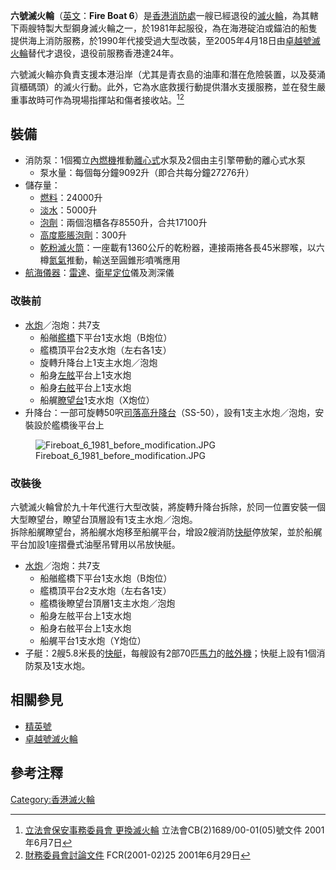{{refimprove|time=2015-03-22T21:03:33+00:00}}
{{軍艦模板
|名稱= 六號滅火輪[[File:Flag_of_Hong_Kong_(1959-1997).svg|30px]]<br />Fire Boat 6
|名稱2= 
|圖片= [[File:Fireboat_6_1981.jpg|250px]]
|照片說明= 六號滅火輪（改裝後）
|圖片2= 
|照片說明2= 
|艦種= 滅火輪
|艦級= 
|製造= [[香港中華造船廠|香港中華造船廠]]
|下訂=  
|動工= 
|下水= 
|服役= 1981年
|退役= 2005年4月18日
|結局= 
|除籍= 
|狀態= 退役
|排水= 385噸
|標準= 
|基準= 
|滿載= 
|長度= 35米
|闊度= 8米
|吃水= 3.2米
|極速= 12節
|引擎= 主引擎：2個705千瓦[[康明斯|康明斯]][[柴油|柴油]][[引擎|引擎]]<ref>[http://www.legco.gov.hk/yr00-01/chinese/fc/fc/minutes/fc290601.pdf 立法會財務委員會 第十七次會議紀要] 立法會FC143/00-01號文件 2001年6月29日</ref><br>發電機：2部85千瓦[[卡特彼勒|卡特彼勒]][[發電機|發電機]]
|續航= 54小時
|乘員= 13名（另外可以載客57人）
|其它= 升降台：一座50呎司落高升降台，可旋轉，升降台設有1支水炮<br>
子艇：2艘5.8米長的[[快艇|快艇]]，每設有2部70匹[[馬力|馬力]]的[[舷外機|舷外機]]；快艇上設有1個消防泵及1支水炮。
}}

'''六號滅火輪'''（[[英文|英文]]：'''Fire Boat 6'''）是[[香港消防處|香港消防處]]一艘已經退役的[[滅火輪|滅火輪]]，為其轄下兩艘特製大型鋼身滅火輪之一，於1981年起服役，為在海港碇泊或錨泊的船隻提供海上消防服務，於1990年代接受過大型改裝，至2005年4月18日由[[卓越號滅火輪|卓越號滅火輪]]替代才退役，退役前服務香港達24年。

六號滅火輪亦負責支援本港沿岸（尤其是青衣島的油庫和潛在危險裝置，以及葵涌貨櫃碼頭）的滅火行動。此外，它為水底救援行動提供潛水支援服務，並在發生嚴重事故時可作為現場指揮站和傷者接收站。<ref>[http://www.legco.gov.hk/yr00-01/chinese/panels/se/papers/b1689c05.pdf 立法會保安事務委員會 更換滅火輪] {{Wayback|url=http://www.legco.gov.hk/yr00-01/chinese/panels/se/papers/b1689c05.pdf |date=20191101135406 }} 立法會CB(2)1689/00-01(05)號文件 2001年6月7日</ref><ref>[http://www.legco.gov.hk/yr00-01/chinese/fc/fc/papers/f01-25c.pdf 財務委員會討論文件] {{Wayback|url=http://www.legco.gov.hk/yr00-01/chinese/fc/fc/papers/f01-25c.pdf |date=20191101135339 }} FCR(2001-02)25 2001年6月29日</ref>

==裝備==
*消防泵：1個獨立[[內燃機|內燃機]]推動[[離心式|離心式]]水泵及2個由主引擎帶動的離心式水泵
**泵水量：每個每分鐘9092升（即合共每分鐘27276升）
*儲存量：
**[[燃料|燃料]]：24000升
**[[淡水|淡水]]：5000升
**[[泡劑|泡劑]]：兩個泡櫃各存8550升，合共17100升
**[[高度膨脹泡劑|高度膨脹泡劑]]：300升
**[[乾粉|乾粉]][[滅火筒|滅火筒]]：一座載有1360公斤的乾粉器，連接兩捲各長45米膠喉，以六樽[[氮氣|氮氣]]推動，輸送至圓錐形噴嘴應用
*[[航海|航海]][[儀器|儀器]]：[[雷達|雷達]]、[[衛星定位|衛星定位]]儀及測深儀
===改裝前===
*[[水炮|水炮]]／泡炮：共7支
**船艏[[艦橋|艦橋]]下平台1支水炮（B炮位）
**艦橋頂平台2支水炮（左右各1支）
**旋轉升降台上1支主水炮／泡炮
**船身[[左舷|左舷]]平台上1支水炮
**船身[[右舷|右舷]]平台上1支水炮
**船艉[[瞭望台|瞭望台]]1支水炮（X炮位）
*升降台：一部可旋轉50呎[[司落高|司落高]][[升降台|升降台]]（SS-50），設有1支主水炮／泡炮，安裝設於艦橋後平台上
[[File:Fireboat_6_1981_before_modification.JPG|thumb]]
===改裝後===
六號滅火輪曾於九十年代進行大型改裝，將旋轉升降台拆除，於同一位置安裝一個大型瞭望台，瞭望台頂層設有1支主水炮／泡炮。<br>
拆除船艉瞭望台，將船艉水炮移至船艉平台，增設2艘消防[[快艇|快艇]]停放架，並於船艉平台加設1座摺疊式油壓吊臂用以吊放快艇。
*[[水炮|水炮]]／泡炮：共7支
**船艏艦橋下平台1支水炮（B炮位）
**艦橋頂平台2支水炮（左右各1支）
**艦橋後瞭望台頂層1支主水炮／泡炮
**船身左舷平台上1支水炮
**船身右舷平台上1支水炮
**船艉平台1支水炮（Y炮位）
*子艇：2艘5.8米長的[[快艇|快艇]]，每艘設有2部70匹[[馬力|馬力]]的[[舷外機|舷外機]]；快艇上設有1個消防泵及1支水炮。

==相關參見==
*[[精英號|精英號]]
*[[卓越號滅火輪|卓越號滅火輪]]
==參考注釋==
{{reflist}}

{{香港滅火輪}}

[[Category:香港滅火輪|Category:香港滅火輪]]
